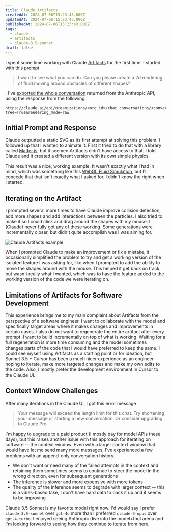```yaml
---
title: Claude Artifacts
createdAt: 2024-07-06T15:23:43.000Z
updatedAt: 2024-07-06T15:23:43.000Z
publishedAt: 2024-07-06T15:23:43.000Z
tags:
  - claude
  - artifacts
  - claude-3.5-sonnet
draft: false
---
```



I spent some time working with Claude [Artifacts](https://support.anthropic.com/en/articles/9487310-what-are-artifacts-and-how-do-i-use-them) for the first time.
I started with this prompt

> I want to see what you can do. Can you please create a 2d rendering of fluid moving around obstacles of different shapes?

<Sidenote
  anchor="In effort to not spend this whole post quoting prompts"
  content="I need to figure out a better way to share conversations from all the different models I interact with, including multi-modal models. Ideally, I could export these in a consistent JSON structure to make rendering them in a standard conversation format easier. Static media (images, video, etc.) would be straightforward but things like Artifacts, which are rendered by the Claude UI fit this structure less cohesively."
/>
, I've [exported the whole conversation](/files/claude-artifacts.json) returned
from the Anthropic API, using the response from the following
<Sidenote
  anchor="endpoint"
  content="This API may change in the future. It isn't an externally-documented API."
/>
.

```text
https://claude.ai/api/organizations/<org_id>/chat_conversations/<conversation_id>?tree=True&rendering_mode=raw
```

## Initial Prompt and Response

Claude outputted a static SVG as its first attempt at solving this problem.
I followed up that I wanted to animate it.
First it tried to do that with a library called [Matter.js](https://brm.io/matter-js/), but it seemed Artifacts didn't have access to that.
I told Claude and it created a different version with its own simple physics.

This result was a nice, working example.
It wasn't exactly what I had in mind, which was something like this [WebGL Fluid Simulation](https://paveldogreat.github.io/WebGL-Fluid-Simulation/), but I'll concede that that isn't exactly what I asked for.
I didn't know the right <Sidenote anchor="terminology" content="I tried starting a new conversation, prompting Claude to 'Create a fluid simulation with WebGL' but got 'Output blocked by content filtering policy' which was disappointing." /> when I started.

## Iterating on the Artifact

I prompted several more times to have Claude improve collision detection, add more shapes and add interactions between the particles.
I also tried to make it so I could click and drag around the shapes with my mouse.
I (Claude) never fully got any of these working.
Some generations were incrementally closer, but didn't quite accomplish was I was aiming for.

![Claude Artifacts example](images/claude-artifacts.gif)

When I prompted Claude to make an improvement or fix a mistake, it occasionally simplified the problem to try and get a working version of the isolated feature I was asking for, like when I prompted to add the ability to move the shapes around with the mouse.
This helped it get back on track, but wasn't really what I wanted, which was to have the feature added to the working version of the code we were iterating on.

## Limitations of Artifacts for Software Development

This experience brings me to my main complaint about Artifacts from the perspective of a software engineer.
I want to collaborate with the model and specifically target areas where it makes changes and improvements in certain cases.
I also do not want to regenerate the entire artifact after every prompt.
I want to build incrementally on top of what is working.
Waiting for a full regeneration is more time consuming and the model sometimes changes parts of the code that I would have preferred to keep the same.
I could see myself using Artifacts as a starting point or for ideation, but Sonnet 3.5 + Cursor has been a much nicer experience as an engineer hoping to iterate, make more targeted changes and make my own edits to the code.
Also, I mostly prefer the development environment in Cursor to the Claude UI.

## Context Window Challenges

After many iterations in the Claude UI, I got this error message

> Your message will exceed the length limit for this chat. Try shortening your message or starting a new conversation. Or consider upgrading to Claude Pro.

I'm happy to upgrade to a paid product (I mostly pay for model APIs these days), but this raises another issue with this approach for iterating on software -- the context window.
Even with a larger context window that would have let me send many more messages, I've experienced a few problems with an append-only conversation history.

- We don't want or need many of the failed attempts in the context and retaining them sometimes seems to continue to steer the model in the wrong direction, even for subsequent generations
- The inference is slower and more expensive with more tokens
- The quality of the inference seems to degrade with larger context -- this is a vibes-based take, I don't have hard data to back it up and it seems to be improving

Claude 3.5 Sonnet is my favorite model right now.
I'd would say I prefer `claude-3.5-sonnet` over `gpt-4o` more than I preferred `claude-3-opus` over `gpt-4-turbo`.
I enjoyed seeing Anthropic dive into the model+tool arena and I'm looking forward to seeing how they continue to iterate from here.
